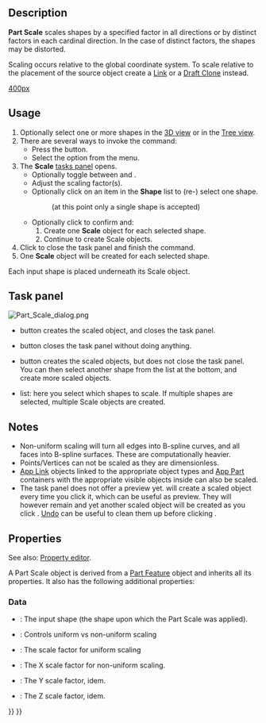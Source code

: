 <languages/>
<translate>

<!--T:1-->
{{Docnav
|[[Part_Mirror|Mirror]]
|[[Part_Fillet|Fillet]]
|[[Part_Workbench|Part]]
|IconL=Part_Mirror.svg
|IconR=Part_Fillet.svg
|IconC=Workbench_Part.svg
}}

<!--T:2-->
{{GuiCommand
|Name=Part Scale
|MenuLocation=Part → Scale...
|Workbenches=[[Part_Workbench|Part]]
|Version=1.0
|SeeAlso=[[Std_LinkMake|Std LinkMake]], [[Draft_Clone|Draft Clone]], [[Draft_Scale|Draft Scale]]
}}

== Description == <!--T:3-->

<!--T:4-->
'''Part Scale''' scales shapes by a specified factor in all directions or by distinct factors in each cardinal direction. In the case of distinct factors, the shapes may be distorted.

<!--T:21-->
Scaling occurs relative to the global coordinate system. To scale relative to the placement of the source object create a [[Std_LinkMake|Link]] or a [[Draft_Clone|Draft Clone]] instead.

</translate>
[[image:Part_Scale_demo.png|400px]]
<translate>
<!--T:5-->
{{Caption|Examples of scaling}}

==Usage== <!--T:6-->

<!--T:7-->
# Optionally select one or more shapes in the [[3D_view|3D view]] or in the [[Tree_view|Tree view]].
# There are several ways to invoke the command:
#* Press the {{Button|[[Image:Part_Scale.svg|16px]] [[Part_Scale|Scale...]]}} button.
#* Select the {{MenuCommand|Part → [[Image:Part_Scale.svg|16px]] Scale...}} option from the menu.
# The '''Scale''' [[#Task_panel|tasks panel]] opens.
#* Optionally toggle between {{MenuCommand|Uniform Scaling}} and {{MenuCommand|Non-Uniform Scaling}}.
#* Adjust the scaling factor(s).
#* Optionally click on an item in the '''Shape''' list to (re-) select one shape.
#*: (at this point only a single shape is accepted)
#* Optionally click {{Button|Apply}} to confirm and:
#*# Create one '''Scale''' object for each selected shape.
#*# Continue to create Scale objects.
# Click {{Button|OK}} to close the task panel and finish the command.
# One '''Scale''' object will be created for each selected shape. 

<!--T:9-->
Each input shape is placed underneath its Scale object.

== Task panel == <!--T:10--> 

</translate>
[[Image:Part_Scale_dialog.png|thumb|right]]
<translate>

<!--T:11-->
* {{Button|OK}} button creates the scaled object, and closes the task panel.
* {{Button|Close}} button closes the task panel without doing anything.
* {{Button|Apply}} button creates the scaled objects, but does not close the task panel. You can then select another shape from the list at the bottom, and create more scaled objects.
* {{MenuCommand|Shape}} list: here you select which shapes to scale. If multiple shapes are selected, multiple Scale objects are created.

== Notes == <!--T:12--> 

<!--T:13-->
* Non-uniform scaling will turn all edges into B-spline curves, and all faces into B-spline surfaces. These are computationally heavier.
* Points/Vertices can not be scaled as they are dimensionless.
* [[App_Link|App Link]] objects linked to the appropriate object types and [[App_Part|App Part]] containers with the appropriate visible objects inside can also be scaled.
* The task panel does not offer a preview yet. {{Button|Apply}} will create a scaled object every time you click it, which can be useful as preview. They will however remain and yet another scaled object will be created as you click {{Button|OK}}. [[Std_Undo|Undo]] can be useful to clean them up before clicking {{Button|OK}}.

== Properties == <!--T:14-->

<!--T:15-->
See also: [[Property_editor|Property editor]].

<!--T:16-->
A Part Scale object is derived from a [[Part_Feature|Part Feature]] object and inherits all its properties. It also has the following additional properties:

=== Data === <!--T:17-->

<!--T:18-->
{{TitleProperty|Scale}}

<!--T:19-->
* {{PropertyData|Base|Link}}: The input shape (the shape upon which the Part Scale was applied).
* {{PropertyData|Uniform|Bool}}: Controls uniform vs non-uniform scaling
* {{PropertyData|Uniform Scale|Float}}: The scale factor for uniform scaling
* {{PropertyData|XScale|Float}}: The X scale factor for non-uniform scaling.
* {{PropertyData|YScale|Float}}: The Y scale factor, idem.
* {{PropertyData|ZScale|Float}}: The Z scale factor, idem.


<!--T:20-->
{{Docnav
|[[Part_Mirror|Mirror]]
|[[Part_Fillet|Fillet]]
|[[Part_Workbench|Part]]
|IconL=Part_Mirror.svg
|IconR=Part_Fillet.svg
|IconC=Workbench_Part.svg
}}

</translate>
{{Part_Tools_navi{{#translation:}}}}
{{Userdocnavi{{#translation:}}}}